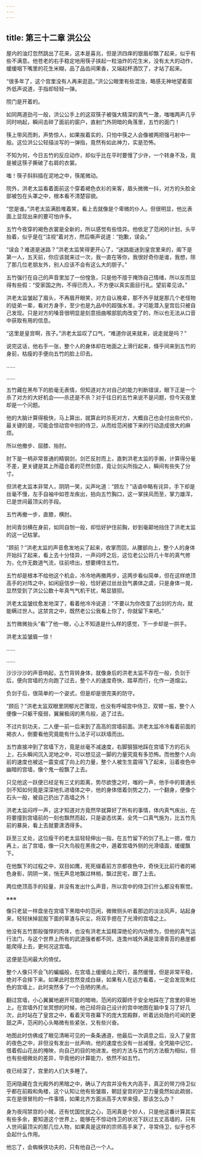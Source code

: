 ```yaml
---
---
---
```

title: 第三十二章 洪公公
---




屋内的油灯忽然跳出了花来，这本是喜兆，但是洪四痒的银眉却飘了起来，似乎有些不满意。他苍老的右手稳定地用筷子挟起一粒油炸的花生米，没有太大的动作，缓缓咽下嘴里的花生米糊，品了品齿间果香，又端起杯酒饮了，才站了起来。

“很多年了，这个宫里没有人再来逛逛。”洪公公眼里有些混浊，略感无神地望着窗外低声说道，手指却轻轻一弹。

院门是开着的。

如同两道劲弓一般，洪公公手上的这双筷子被强大精深的真气一激，嗤嗤两声几乎同时响起，瞬间击碎了面前的窗户，直射门外阴暗的角落里，五竹的面门！

筷上带风而刺，声势惊人，如果挨着实的，只怕中筷之人会像被两把强弓射中一般。这位洪公公轻描淡写的一弹指，竟然有如此神力，实是恐怖。

不知为何，今日五竹的反应动作，却似乎比在平时要慢了少许，一个转身不及，竟是被这筷子撕破了右肩的衣裳。

嗤！筷子斜斜插在泥地之中，筷尾微动。

院外，洪老太监看着面前这个穿着褐色衣衫的来客，眉头微微一抖，对方的头脸全部被包在头罩之中，根本看不清楚容貌。

“您是谁。”洪老太监满脸堆着笑，看上去就像是个卑微的仆人。但很明显，他比表面上显现出来的要可怕许多。

五竹今夜穿的褐色衣裳是全新的，所以感觉有些怪异。他依足了范闲的计划，头平抬着，似乎是在“注视”着对方，然后嘶声说道：“抱歉，误会。”

“误会？难道是迷路？”洪老太监笑得更开心了，“迷路能迷到皇宫里来的，阁下是第一人，五天前，你应该就来过一次，我一直在等你，我很好奇你是谁，我想，除了那几位老朋友外，别人应该不会有这么大的胆子。”

五竹强行在自己的声音里加了一份惶急，只是他不擅于掩饰自己情绪，所以反而显得有些假：“受家国之拘，不得已而入，不方便以真实面目行礼。望前辈见谅。”

洪老太监皱起了眉头，不再眉开眼笑，对方自认晚辈，那不外乎就是那几个老怪物的徒弟一辈，看对方身手，至少也是九品中的超强水准，才可能潜入皇宫后只被自己发现。只是对方的嗓音很明显是刻意扭曲喉部肌肉改变了的，所以也无法从口音中获取有用的信息。

“这里是皇宫啊，孩子。”洪老太监叹了口气，“难道你说来就来，说走就是吗？”

说完这话，他右手一张，整个人的身体却在地面之上滑行起来，倏乎间来到五竹的身前，枯瘦的手便向五竹的脸上印去。

……

……

五竹藏在黑布下的脸毫无表情，但知道对方对自己的能力判断错误，眼下正是一个杀了对方的大好机会——杀还是不杀？对于往日的五竹来说不是问题，但今天夜里却是一个问题。

他的大脑计算得极快，马上算出，就算此时杀死对方，大概自己也会付出些代价，最关键的是，可能会惊动宫中别的侍卫，从而给范闲接下来的行动造成很大的麻烦。

所以他撤步、屈膝、抬肘。

肘下是一柄非常普通的精钢剑，剑芒反肘而上，直刺洪老太监的手腕，计算得分毫不差，更关键是其上所蕴合着的茫然剑意，竟让剑尖所指之人，瞬间有些失了分寸。

但洪老太监本非常人，阴阴一笑，尖声叱道：“顾左？”话语中略有诧异，手下却是丝毫不慢，左手自袖中如苍龙疾出，拍向五竹胸口，这一掌挟风而至，掌力雄浑，已是世间最顶尖的手段。

五竹再撤一步，直膝，横肘。

肘间青剑横在身前，如同自刎一般，却恰好护住前胸，妙到毫颠地挡住了洪老太监的这一记枯掌。

“顾前？”洪老太监的声音愈发地尖了起来，收掌而回，从腰部向上，整个人的身体开始抖了起来，看上去十分怪异，一声闷哼之后，这位老公公将几十年的真气修为，化作无数道气流，往前喷出，想要缚住五竹。

五竹却是根本不给他这个机会，冷冷地再撤两步，这两步看似简单，但在这样绝顶高手的对阵之中，如闲庭信步一般，恰好避过丝丝劲气袭体之虞，只是身体一晃，显然受到了洪公公数十年真气气机干扰，略显狼狈。

洪老太监皱纹愈发地深了，看着他冷冷说道：“不要以为你改变了出剑的方向，就能瞒过世人。这禁宫之中，既然老公公我看上你了，你就留下来吧。”

五竹微微抬头“看”了他一眼，心上不知道是什么样的感觉，下一步却是一拱手。

洪老太监皱眉一惊！

……

……

沙沙沙沙的声音响起，五竹背转身体，就像身后的洪老太监不存在一般，负剑于后，便向宫墙的方向跑了过去，整个人的速度奇快，踏草而行，化作一道烟尘。

负剑于后，很简单的一个姿式，但是却是很完美的防守。

“顾后？”洪老太监双眼里阴郁光芒骤现，也没有呼喊宫中侍卫，双臂一振，整个人便像一只躯干瘦弱，翼展极阔的黑鸟般，追了过去。

不过片刻功夫，二人便一前一后来到了高高的宫墙前面。洪老太监冷冷看着前面的褐衣人，倒要看他究竟能有什么法子可以跃墙而出。

五竹直接冲到了宫墙下方，竟是丝毫不减速度，右脚狠狠地踩在宫墙下方的石头上，石头瞬间沉入泥地之中，可以想见这一脚的力量究竟有多恐怖。而他整个人向前的速度也被这一震变成了向上的力量，整个人被生生震得飞了起来，沿着夜色中幽暗的宫墙，像个鬼一般飘了上去。

只见他这一跃便已经足有三丈的距离，势尽欲堕之时，嗤的一声，他手中的普通长剑不知如何竟是深深地扎进墙体之中，他的身体借着剑势之力，一个翻身，便像个石头一般，被自己扔出了高墙之外！

洪老太监闷哼一声，这才知道对方竟然早就算好了所有的事情，体内真气疾出，在将要撞到宫墙前的一刻也飘然而起，只是姿态优美，全凭一口真气施为，比五竹先前的暴戾，看上去就要潇洒得多。

跃至三丈处，这位瘦干的老太监轻轻伸出一指，在五竹留下的剑了孔上一摁，借力再上，出了宫墙，像一只大鸟般在黑夜之中，遁着宫墙外侧的光滑墙面，缓缓飘下。

在他飘下的过程之中，双目如鹰，死死缀着前方京都夜色中，奇快无比前行者的褐色身影，阴阴一笑，悄无声息地飘过林梢，飘过民宅，跟了上去。

两位绝顶高手的较量，并没有发出什么声音，所以宫中的侍卫们什么都没有察觉。

※※※

像只老鼠一样盘坐在宫墙下黑暗中的范闲，微微侧头听着那边的淡淡风声，站起身来，轻轻抹掉屁股下面的草渣与灰尘，将双手摁在了光滑的宫墙之上。

他没有五竹那般强悍的肉体，也没有洪老太监精深绝伦的内功修为，但他的真气运行法门，与这个世界上所有的武道强者都不同，连澹州城外满是湿滑青苔的悬崖都能爬得上去，更何况这宫墙。

这便是范闲最大的倚仗。

整个人像只不会飞的蝙蝠般，在宫墙上缓缓向上爬行，虽然缓慢，但是非常平稳，绝对不会摔下来。如果此时忽然变成白昼，如果有人在远方看着，一定会发现朱红色的宫墙上，此时突然多了一个丑陋的黑点。

翻过宫墙，小心翼翼地避开可能的暗哨，范闲的双脚终于安全地踩在了宫里的草地上。在宫墙外打坐冥想的时候，他己经将自己设计的宫中地图在脑中复习了好几次，此时站在了皇宫之中，看着天穹夜幕下的庞大宫殿群，听着远处隐约可闻的更鼓之声，范闲的心头略微有些紧张，又有些兴奋。

地图此时仿佛成了眼见清晰可见的一条条通道，他最后一次调息之后，没入了皇宫的夜色之中，非但没有发出一丝声响，他的速度也没有一丝减慢，全凭脑中记忆，借着假山花丛的掩映，向自己的目的地进发。他的方法与五竹的方法极为相似，但也有些细微处的差异，毕竟他的计算能力，依然不如五竹。

夜已经深了，宫里的人们大多睡了。

范闲隐藏在含光殿外的黑暗之中，确认了内宫并没有大内高手，真正的带刀侍卫似乎都在前殿和角楼，这个认知让他有些皱眉，朝廷皇宫的护卫力量竟然如此疏弱，实在是很冒险的一件事情，如果北齐方面派高手大举来侵，那该怎么办？

身为夜闯禁宫的小贼，还有忧国忧民之心，范闲真是个妙人，只是他这番计算其实有些多余，要知道这个世界上，能够在不惊动侍卫的状况下跃过五丈高墙的，只有人世间最顶尖的那几位人物，如果真是这样的宗师高手来了，寻常侍卫，似乎也不会起什么作用。

他忘了，会蜘蛛侠功夫的，只有他自己一个人。